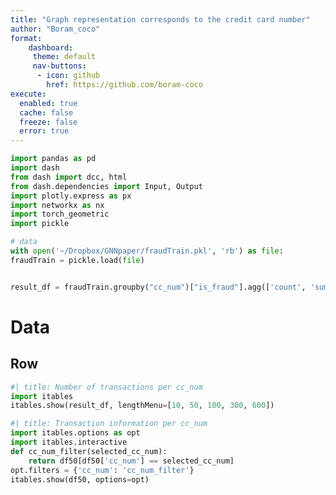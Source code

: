 ```yaml
---
title: "Graph representation corresponds to the credit card number"
author: "Boram_coco"
format: 
    dashboard:
     theme: default
     nav-buttons:
      - icon: github
        href: https://github.com/boram-coco
execute: 
  enabled: true
  cache: false
  freeze: false
  error: true
---
```


```python
import pandas as pd
import dash
from dash import dcc, html
from dash.dependencies import Input, Output
import plotly.express as px
import networkx as nx
import torch_geometric
import pickle

# data
with open('~/Dropbox/GNNpaper/fraudTrain.pkl', 'rb') as file:
fraudTrain = pickle.load(file)    


result_df = fraudTrain.groupby("cc_num")["is_fraud"].agg(['count', 'sum']).reset_index()


```


# Data {orientation="columns" scrolling="true"}

## Row {.tabset}



```python
#| title: Number of transactions per cc_num
import itables
itables.show(result_df, lengthMenu=[10, 50, 100, 300, 600])
```


```python
#| title: Transaction information per cc_num
import itables.options as opt
import itables.interactive
def cc_num_filter(selected_cc_num):
    return df50[df50['cc_num'] == selected_cc_num]
opt.filters = {'cc_num': 'cc_num_filter'}
itables.show(df50, options=opt)

```

